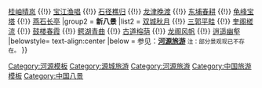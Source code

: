 {{Navbox
|name = 河源八景
|title = [[河源八景]]
|titlestyle =
|image =
|style = text-align:left;
|groupstyle = 
|state = {{{state<includeonly>|collapsed</includeonly>}}}
|group1 = '''老八景'''
|list1 = [[梧桐山 (源城区)|梧峰夕照]] {{!}} [[桂山 (源城区)|桂岫晴岚]] {{!}} [[新丰江|宝江渔唱]] {{!}} [[石径樵归]] {{!}} [[龙津晚渡]] {{!}} [[东埔街道|东埔春耕]] {{!}} [[龟峰塔|龟峰宝塔]] {{!}} [[燕石长亭]]
|group2 = '''新八景'''
|list2 =  [[双城秋月]] {{!}} [[三郭平畦]] {{!}} [[魁星阁|奎阁槎流]] {{!}} [[鼓楼春霞]] {{!}} [[鳄湖|鳄湖青曲]] {{!}} [[古道榕荫]] {{!}} [[龙阁风帆]] {{!}} [[逍遥幽壑]] 
|belowstyle= text-align:center
|below = 参见：'''[[河源市#饮食文化|河源旅游]]''' <small>注：部分景观现已不存在。</small>
}}
<noinclude>
[[Category:河源模板]]
[[Category:源城旅游]]
[[Category:河源旅游]]
[[Category:中国旅游模板]]
[[Category:中国八景]]
</noinclude>